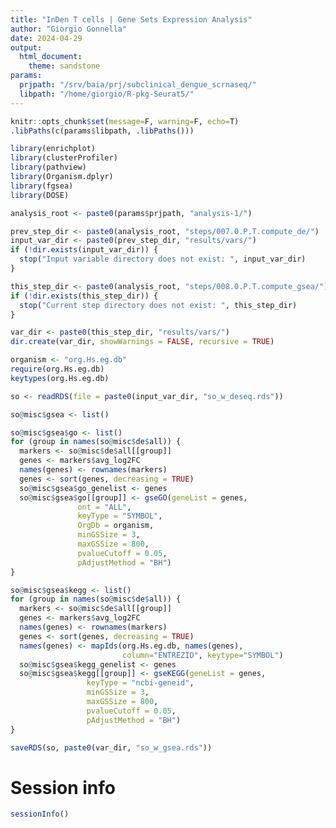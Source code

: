 ```yaml
---
title: "InDen T cells | Gene Sets Expression Analysis"
author: "Giorgio Gonnella"
date: 2024-04-29
output:
  html_document:
    theme: sandstone
params:
  prjpath: "/srv/baia/prj/subclinical_dengue_scrnaseq/"
  libpath: "/home/giorgio/R-pkg-Seurat5/"
---
```


```r
knitr::opts_chunk$set(message=F, warning=F, echo=T)
.libPaths(c(params$libpath, .libPaths()))

library(enrichplot)
library(clusterProfiler)
library(pathview)
library(Organism.dplyr)
library(fgsea)
library(DOSE)

analysis_root <- paste0(params$prjpath, "analysis-1/")

prev_step_dir <- paste0(analysis_root, "steps/007.0.P.T.compute_de/")
input_var_dir <- paste0(prev_step_dir, "results/vars/")
if (!dir.exists(input_var_dir)) {
  stop("Input variable directory does not exist: ", input_var_dir)
}

this_step_dir <- paste0(analysis_root, "steps/008.0.P.T.compute_gsea/")
if (!dir.exists(this_step_dir)) {
  stop("Current step directory does not exist: ", this_step_dir)
}

var_dir <- paste0(this_step_dir, "results/vars/")
dir.create(var_dir, showWarnings = FALSE, recursive = TRUE)

organism <- "org.Hs.eg.db"
require(org.Hs.eg.db)
keytypes(org.Hs.eg.db)
```

```r
so <- readRDS(file = paste0(input_var_dir, "so_w_deseq.rds"))
```

```r
so@misc$gsea <- list()
```

```r
so@misc$gsea$go <- list()
for (group in names(so@misc$de$all)) {
  markers <- so@misc$de$all[[group]]
  genes <- markers$avg_log2FC
  names(genes) <- rownames(markers)
  genes <- sort(genes, decreasing = TRUE)
  so@misc$gsea$go_genelist <- genes
  so@misc$gsea$go[[group]] <- gseGO(geneList = genes,
               ont = "ALL",
               keyType = "SYMBOL",
               OrgDb = organism,
               minGSSize = 3,
               maxGSSize = 800,
               pvalueCutoff = 0.05,
               pAdjustMethod = "BH")
}
```

```r
so@misc$gsea$kegg <- list()
for (group in names(so@misc$de$all)) {
  markers <- so@misc$de$all[[group]]
  genes <- markers$avg_log2FC
  names(genes) <- rownames(markers)
  genes <- sort(genes, decreasing = TRUE)
  names(genes) <- mapIds(org.Hs.eg.db, names(genes),
                         column="ENTREZID", keytype="SYMBOL")
  so@misc$gsea$kegg_genelist <- genes
  so@misc$gsea$kegg[[group]] <- gseKEGG(geneList = genes,
                 keyType = "ncbi-geneid",
                 minGSSize = 3,
                 maxGSSize = 800,
                 pvalueCutoff = 0.05,
                 pAdjustMethod = "BH")
}
```

```r
saveRDS(so, paste0(var_dir, "so_w_gsea.rds"))
```

# Session info

```r
sessionInfo()
```
